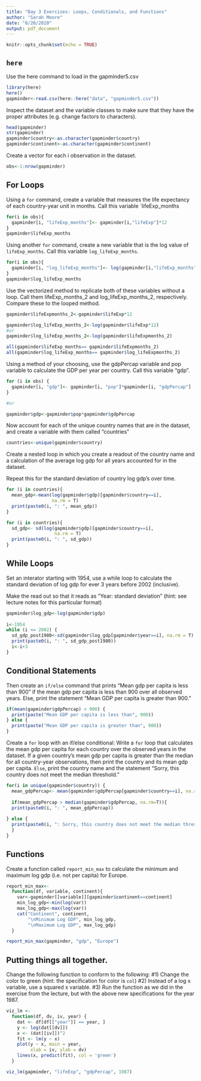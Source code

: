 ```yaml
---
title: "Day 3 Exercises: Loops, Conditionals, and Functions"
author: "Sarah Moore"
date: "8/20/2020"
output: pdf_document
---
```


```r
knitr::opts_chunk$set(echo = TRUE)
```

## `here` 

Use the here command to load in the gapminder5.csv
```r
library(here)
here()
gapminder<-read.csv(here::here("data", "gapminder5.csv"))
``` 

Inspect the dataset and the variable classes to make sure that they have the proper attributes (e.g. change factors to characters). 

```r
head(gapminder)
str(gapminder)
gapminder$country<-as.character(gapminder$country)
gapminder$continent<-as.character(gapminder$continent)
```
Create a vector for each i observation in the dataset. 
```r
obs<-1:nrow(gapminder)
```

## For Loops

Using a `for` command, create a variable that measures the life expectancy of each country-year unit in months. 
Call this variable `lifeExp_months
```r
for(i in obs){
  gapminder[i, "lifeExp_months"]<- gapminder[i,"lifeExp"]*12
}
gapminder$lifeExp_months
```

Using another `for` command, create a new variable that is the log value of `lifeExp_months`. 
Call this variable `log_lifeExp_months`.
```r
for(i in obs){
  gapminder[i, "log_lifeExp_months"]<- log(gapminder[i,"lifeExp_months"])
}
gapminder$log_lifeExp_months
```
Use the vectorized method to replicate both of these variables without a loop. 
Call them lifeExp_months_2 and log_lifeExp_months_2, respectively. Compare these to the looped method. 
```r
gapminder$lifeExpmonths_2<-gapminder$lifeExp*12

gapminder$log_lifeExp_months_2<-log(gapminder$lifeExp*12)
#or 
gapminder$log_lifeExp_months_2<-log(gapminder$lifeExpmonths_2)

all(gapminder$lifeExp_months== gapminder$lifeExpmonths_2)
all(gapminder$log_lifeExp_months== gapminder$log_lifeExpmonths_2)
```
Using a method of your choosing, use the gdpPercap variable and pop variable to calculate the GDP per year per country. Call this variable "gdp". 
```r
for (i in obs) {
  gapminder[i, "gdp"]<- gapminder[i, "pop"]*gapminder[i, "gdpPercap"]
}

#or 

gapminder$gdp<-gapminder$pop*gapminder$gdpPercap
```

Now account for each of the unique country names that are in the dataset, and create a variable with them called "countries" 
```r
countries<-unique(gapminder$country)
``` 

Create a nested loop in which you create a readout of the country name and a calculation of the average log gdp for all years accounted for in the dataset. 

Repeat this for the standard deviation of country log gdp's over time. 
```r
for (i in countries){
  mean_gdp<-mean(log(gapminder$gdp)[gapminder$country==i], 
                 na.rm = T)
  print(paste0(i, ": ", mean_gdp))
}

for (i in countries){
  sd_gdp<- sd(log(gapminder$gdp)[gapminder$country==i], 
                  na.rm = T)
  print(paste0(i, ": ", sd_gdp))
}
```


## While Loops 

Set an interator starting with 1954, use a while loop to calculate the standard deviation of log gdp for ever 3 years before 2002 (inclusive). 

Make the read out so that it reads as "Year: standard deviation" (hint: see lecture notes for this particular format)
```r
gapminder$log_gdp<-log(gapminder$gdp)
  
i<-1954
while (i <= 2002) {
  sd_gdp_post1980<-sd(gapminder$log_gdp[gapminder$year==i], na.rm = T)
  print(paste0(i, ": ", sd_gdp_post1980))
  i<-i+3
}
```

## Conditional Statements 

Then create an `if/else` command that prints "Mean gdp per capita is less than 900" if the mean gdp per capita is less than 900 over all observed years. Else, print the statement "Mean GDP per capita is greater than 900." 

```r
if(mean(gapminder$gdpPercap) < 900) {
  print(paste("Mean GDP per capita is less than", 900))
} else {
  print(paste("Mean GDP per capita is greater than", 900))
}
```

Create a `for` loop with an if/else conditional: 
Write a `for` loop that calculates the mean gdp per capita for each country over the observed years in the dataset. If a given country's mean gdp per capita is greater than the median for all country-year observations, then print the country and its mean gdp per capita. `Else`, print the country name and the statement "Sorry, this country does not meet the median threshold." 

```r
for(i in unique(gapminder$country)) {
  mean_gdpPercap<- mean(gapminder$gdpPercap[gapminder$country==i], na.rm=T)
  
  if(mean_gdpPercap > median(gapminder$gdpPercap, na.rm=T)){
  print(paste0(i, ": ", mean_gdpPercap))
  
} else { 
  print(paste0(i, ": Sorry, this country does not meet the median threshold."))
  }
}
```

## Functions 

Create a function called `report_min_max` to calculate the minimum and maximum log gdp (i.e. not per capita) for Europe. 

```r
report_min_max<-
  function(df, variable, continent){
    var<-gapminder[[variable]][gapminder$continent==continent]
    min_log_gdp<-min(log(var))
    max_log_gdp<-max(log(var))
    cat("Continent", continent, 
        "\nMinimum Log GDP", min_log_gdp, 
        "\nMaximum Log GDP", max_log_gdp)
  }

report_min_max(gapminder, "gdp", "Europe")
```

## Putting things all together. 

Change the following function to conform to the following:
#1) Change the color to green (hint: the specification for color is `col`)
#2) Instead of a log x variable, use a squared x variable. 
#3) Run the function as we did in the exercise from the lecture, but with the above new specifications for the year 1987. 
```r
viz_lm <-
  function(df, dv, iv, year) {
    dat <- df[df[["year"]] == year, ]
    y <- log(dat[[dv]])
    x <- (dat[[iv]])^2
    fit <- lm(y ~ x)
    plot(y ~ x, main = year,
         xlab = iv, ylab = dv)
    lines(x, predict(fit), col = 'green')
  }

viz_lm(gapminder, "lifeExp", "gdpPercap", 1987)
```

